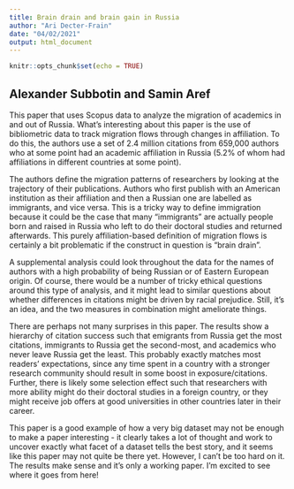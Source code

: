 ```yaml
---
title: Brain drain and brain gain in Russia
author: "Ari Decter-Frain"
date: "04/02/2021"
output: html_document
---
```


```r
knitr::opts_chunk$set(echo = TRUE)
```

## Alexander Subbotin and Samin Aref

This paper that uses Scopus data to analyze the migration of academics in and out of Russia. What's interesting about this paper is the use of bibliometric data to track migration flows through changes in affiliation. To do this, the authors use a set of 2.4 million citations from 659,000 authors who at some point had an academic affiliation in Russia (5.2% of whom had affiliations in different countries at some point).

The authors define the migration patterns of researchers by looking at the trajectory of their publications. Authors who first publish with an American institution as their affiliation and then a Russian one are labelled as immigrants, and vice versa. This is a tricky way to define immigration because it could be the case that many "immigrants" are actually people born and raised in Russia who left to do their doctoral studies and returned afterwards. This purely affiliation-based definition of migration flows is certainly a bit problematic if the construct in question is "brain drain".

A supplemental analysis could look throughout the data for the names of authors with a high probability of being Russian or of Eastern European origin. Of course, there would be a number of tricky ethical questions around this type of analysis, and it might lead to similar questions about whether differences in citations might be driven by racial prejudice. Still, it's an idea, and the two measures in combination might ameliorate things.

There are perhaps not many surprises in this paper. The results show a hierarchy of citation success such that emigrants from Russia get the most citations, immigrants to Russia get the second-most, and academics who never leave Russia get the least. This probably exactly matches most readers' expectations, since any time spent in a country with a stronger research community should result in some boost in exposure/citations. Further, there is likely some selection effect such that researchers with more ability might do their doctoral studies in a foreign country, or they might receive job offers at good universities in other countries later in their career.

This paper is a good example of how a very big dataset may not be enough to make a paper interesting - it clearly takes a lot of thought and work to uncover exactly what facet of a dataset tells the best story, and it seems like this paper may not quite be there yet. However, I can't be too hard on it. The results make sense and it's only a working paper. I'm excited to see where it goes from here!